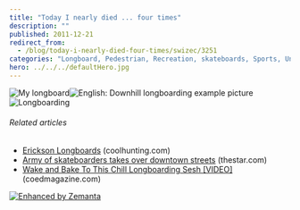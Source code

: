 ```yaml
---
title: "Today I nearly died ... four times"
description: ""
published: 2011-12-21
redirect_from:
  - /blog/today-i-nearly-died-four-times/swizec/3251
categories: "Longboard, Pedestrian, Recreation, skateboards, Sports, Uncategorized"
hero: ../../../defaultHero.jpg
---
```


![My longboard](http://swizec.com/blog/wp-content/uploads/2011/12/313552641a8b11e19896123138142014_73.jpg "My longboard")![English: Downhill longboarding example picture](http://swizec.com/blog/wp-content/uploads/2011/12/300px-Longboarding4.jpg "English: Downhill longboarding example picture")![Longboarding](http://swizec.com/blog/wp-content/uploads/2011/12/5044996221_e7c0225126_m1.jpg "Longboarding")

###### Related articles

- [Erickson Longboards](http://www.coolhunting.com/design/erickson-longbo.php) (coolhunting.com)
- [Army of skateboarders takes over downtown streets](http://www.thestar.com/news/article/1052107--army-of-skateboarders-takes-over-downtown-streets) (thestar.com)
- [Wake and Bake To This Chill Longboarding Sesh \[VIDEO\]](http://coedmagazine.com/2011/12/10/chill-original-longboarding-country-roads-session-video/) (coedmagazine.com)

[![Enhanced by Zemanta](http://img.zemanta.com/zemified_e.png?x-id=90c754a9-3b5e-49e1-9d1e-d0e48e96fcbb)](http://www.zemanta.com/ "Enhanced by Zemanta")
